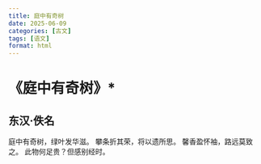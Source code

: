 ```yaml
---
title: 庭中有奇树
date: 2025-06-09
categories: [古文]
tags: [语文]
format: html
---
```

# 《庭中有奇树》*
## 东汉·佚名
庭中有奇树，绿叶发华滋。
攀条折其荣，将以遗所思。
馨香盈怀袖，路远莫致之。
此物何足贵？但感别经时。